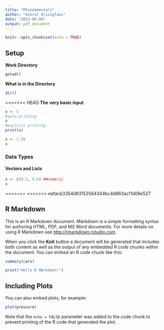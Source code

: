 ```yaml
---
title: "RFundamentals"
author: "Ashraf Alsinglawi"
date: "2023-06-04"
output: pdf_document
---
```


```r
knitr::opts_chunk$set(echo = TRUE)
```
## Setup
**Work Directory**
```r
getwd()
```

**What is in the Directory**
```r
dir()
```
<<<<<<< HEAD
**The very basic input**

```r
x <- 5
#auto-printing
x 
#explicit printing
print(x)
```
```r
x <- 1:20
x
```

### Data Types
#### Vectors and Lists

```r
x <- c(0.5, 0.6) ##numeric
x
```

=======
>>>>>>> eafacb3354d93152564344bc4d863ac11d09e527


## R Markdown

This is an R Markdown document. Markdown is a simple formatting syntax for authoring HTML, PDF, and MS Word documents. For more details on using R Markdown see <http://rmarkdown.rstudio.com>.

When you click the **Knit** button a document will be generated that includes both content as well as the output of any embedded R code chunks within the document. You can embed an R code chunk like this:

```r
summary(cars)
```
```r
print("Hello R MArkdown!")
```

## Including Plots

You can also embed plots, for example:

```r
plot(pressure)
```

Note that the `echo = FALSE` parameter was added to the code chunk to prevent printing of the R code that generated the plot.
